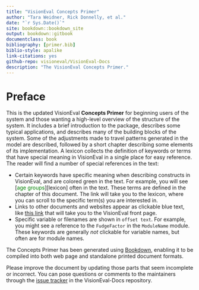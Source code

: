 ```yaml
--- 
title: "VisionEval Concepts Primer"
author: "Tara Weidner, Rick Donnelly, et al."
date: "`r Sys.Date()`"
site: bookdown::bookdown_site
output: bookdown::gitbook
documentclass: book
bibliography: [primer.bib]
biblio-style: apalike
link-citations: yes
github-repo: visioneval/VisionEval-Docs
description: "The VisionEval Concepts Primer."
---
```


# Preface {-}

This is the updated VisionEval **Concepts Primer** for beginning users of the system and those wanting a high-level overview of the structure of the system. It includes a brief introduction to the package, describes some typical applications, and describes many of the building blocks of the system. Some of the adjustments made to travel patterns generated in the model are described, followed by a short chapter describing some elements of its implementation. A lexicon collects the definition of keywords or terms that have special meaning in VisionEval in a single place for easy reference. The reader will find a number of special references in the text:

+ Certain keywords have specific meaning when describing constructs in VisionEval, and are colored green in the text. For example, you will see [<span style="color:green">age groups</span>][lexicon] often in the text. These terms are defined in the chapter of this document. The link will take you to the lexicon, where you can scroll to the specific term(s) you are interested in.
+ Links to other documents and websites appear as clickable blue text, like [this link](https://visioneval.org) that will take you to the VisionEval front page.
+ Specific variable or filenames are shown in `offset text`. For example, you might see a reference to the `FudgeFactor` in the `ModuleName` module. These keywords are generally *not* clickable for variable names, but often are for module names.

The Concepts Primer has been generated using [Bookdown](https://bookdown.org/), enabling it to be compiled into both web page and standalone printed document formats.

Please improve the document by updating those parts that seem incomplete or incorrect. You can pose questions or comments to the maintainers through the [issue tracker](https://github.com/VisionEval/VisionEval-Docs/issues) in the VisionEval-Docs repository.
